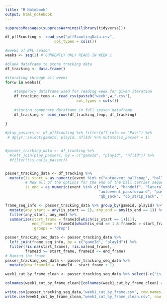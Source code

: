 ```yaml
---
title: "R Notebook"
output: html_notebook
---
```

```r
suppressMessages(suppressWarnings(library(tidyverse)))
```

```r
df_pffScouting <- read_csv("pffScoutingData.csv",
                      col_types = cols())

#weeks of NFL season
weeks <- seq(1) # CURRENTLY ONLY READS IN WEEK 1

#blank dataframe to store tracking data
df_tracking <- data.frame()

#iterating through all weeks
for(w in weeks){
    
    #temperory dataframe used for reading week for given iteration
    df_tracking_temp <- read_csv(paste0("week",w,".csv"),
                                col_types = cols())
    
    #storing temporary dataframe in full season dataframe
    df_tracking <- bind_rows(df_tracking_temp, df_tracking)                            
    
}

```


```r
#play_passers <- df_pffScouting %>% filter(pff_role == "Pass") %>%
 # dplyr::select(gameId, playId, nflId) %>% mutate(is_passer = 1)


#passer_tracking_data <- df_tracking %>%
  #left_join(play_passers, by = c("gameId", "playId", "nflId")) %>%
  #filter(!is.na(is_passer))


passer_tracking_data <- df_tracking %>%
  mutate(is_start = as.numeric(event %in% c("autoevent_ballsnap", "ball_snap")),
         # Now all of the options for the end of the ball carrier sequence:
         is_end = as.numeric(event %in% c("fumble", "handoff", "lateral",
                                          "autoevent_passforward", "pass_forward",
                                          "qb_sack", "qb_strip_sack", "run")))

frame_seq_info <- passer_tracking_data %>% group_by(gameId, playId) %>%
  mutate(any_start = any(is_start == 1), any_end = any(is_end == 1)) %>%
  filter(any_start, any_end) %>%
  summarize(start_frame = frameId[which(is_start == 1)[1]],
            end_frame = frameId[which(is_end == 1 & frameId > start_frame)[1]], 
            .groups = "drop")
```

```r
passer_tracking_seq_data <- passer_tracking_data %>%
  left_join(frame_seq_info, by = c("gameId", "playId")) %>%
  filter(!is.na(start_frame), !is.na(end_frame),
         frameId >= start_frame, frameId <= end_frame)
# Naming the frame
passer_tracking_seq_data <- passer_tracking_seq_data %>%
  mutate(new_frameId = frameId - start_frame + 1)

week1_cut_by_frame_clean <- passer_tracking_seq_data %>% select(-c("is_start", "is_end", "start_frame", "end_frame", "frameId"))

colnames(week1_cut_by_frame_clean)[colnames(week1_cut_by_frame_clean) == "new_frameId"] = "frameId"
```


```r
write.csv(passer_tracking_seq_data,"week1_cut_by_frame.csv", row.names = FALSE)
write.csv(week1_cut_by_frame_clean,"week1_cut_by_frame_clean.csv", row.names = FALSE)
```

